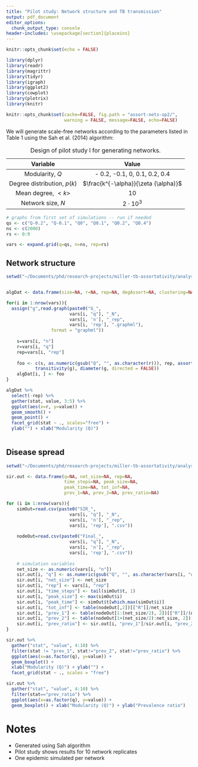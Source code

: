 ```yaml
---
title: "Pilot study: Network structure and TB transmission"
output: pdf_document
editor_options: 
  chunk_output_type: console
header-includes: \usepackage[section]{placeins}
---
```


```r
knitr::opts_chunk$set(echo = FALSE)

library(dplyr)
library(readr)
library(magrittr)
library(tidyr)
library(igraph)
library(ggplot2)
library(cowplot)
library(plotrix)
library(knitr)

knitr::opts_chunk$set(cache=FALSE, fig.path = "assort-nets-op2/", 
                      warning = FALSE, message=FALSE, echo=FALSE) 

```

We will generate scale-free networks according to the parameters listed in Table 1 using the Sah et al. (2014) algorithm: 

| Variable  | Value  | 
|:-:|:-:|
| Modularity, $Q$  |  - 0.2, -0.1, 0, 0.1, 0.2, 0.4 |
| Degree distribution, $p(k)$ | $\frac{k^{-\alpha}}{\zeta (\alpha)}$  |
| Mean degree, $<k>$ | 10  |
| Network size, $N$ | $2\cdot 10 ^ 3$  |

Table: Design of pilot study I for generating networks.   

```r

# graphs from first set of simulations -- run if needed
qs <- c("Q-0.2", "Q-0.1", "Q0", "Q0.1", "Q0.2", "Q0.4")
ns <- c(2000)
rs <- 0:9

vars <- expand.grid(q=qs, n=ns, rep=rs)

```

\FloatBarrier

## Network structure

```r

setwd("~/Documents/phd/research-projects/miller-tb-assortativity/analysis/modular_graph_generator-master/simulations-5-29/")


algDat <- data.frame(size=NA, r=NA, rep=NA, degAssort=NA, clustering=NA, pathLen=NA)

for(i in 1:nrow(vars)){
  assign("g",read.graph(paste0("G_", 
                        vars[i, "q"], "_N", 
                        vars[i, 'n'], "_rep", 
                        vars[i, 'rep'], ".graphml"),
                 format = "graphml"))
  
    s=vars[i, "n"]
    r=vars[i, "q"]
    rep=vars[i, "rep"]
    
    foo <- c(s, as.numeric(gsub("Q", "", as.character(r))), rep, assortativity_degree(g, directed = FALSE),
           transitivity(g), diameter(g, directed = FALSE))
    algDat[i, ] <- foo
}


```

```r

algDat %>%
  select(-rep) %>%
  gather(stat, value, 3:5) %>%
  ggplot(aes(x=r, y=value)) + 
  geom_smooth() +
  geom_point() + 
  facet_grid(stat ~ ., scales="free") + 
  ylab("") + xlab("Modularity (Q)")
  
```

\FloatBarrier

## Disease spread

```r

setwd("~/Documents/phd/research-projects/miller-tb-assortativity/analysis/modular_graph_generator-master/simulations-5-29/")

sir.out <- data.frame(q=NA, net_size=NA, rep=NA,
                      time_steps=NA, peak_size=NA, 
                      peak_time=NA, tot_inf=NA, 
                      prev_1=NA, prev_2=NA, prev_ratio=NA)

for (i in 1:nrow(vars)){
    simOut=read.csv(paste0("SIR_", 
                        vars[i, "q"], "_N", 
                        vars[i, 'n'], "_rep", 
                        vars[i, 'rep'], ".csv"))
    
    nodeOut=read.csv(paste0("Final_", 
                        vars[i, "q"], "_N", 
                        vars[i, 'n'], "_rep", 
                        vars[i, 'rep'], ".csv"))
    
    # simulation variables
    net_size <- as.numeric(vars[i, "n"])
    sir.out[i, "q"] <- as.numeric(gsub("Q", "", as.character(vars[i, "q"])))
    sir.out[i, "net_size"] <- net_size
    sir.out[i, "rep"] <- vars[i, "rep"]
    sir.out[i, "time_steps"] <- tail(simOut$t, 1)
    sir.out[i, "peak_size"] <- max(simOut$i)
    sir.out[i, "peak_time"] <- simOut$t[which.max(simOut$i)]
    sir.out[i, "tot_inf"] <- table(nodeOut[,2])[["R"]]/net_size
    sir.out[i, "prev_1"] <- table(nodeOut[1:(net_size/2), 2])[["R"]]/(net_size/2)
    sir.out[i, "prev_2"] <- table(nodeOut[1+(net_size/2):net_size, 2])[["R"]]/(net_size/2)
    sir.out[i, "prev_ratio"] <- sir.out[i, "prev_1"]/sir.out[i, "prev_2"]
}
```

```r

sir.out %>%
  gather("stat", "value", 4:10) %>%
  filter(stat != "prev_1", stat!="prev_2", stat!="prev_ratio") %>%
  ggplot(aes(x=as.factor(q), y=value)) + 
  geom_boxplot() +
  xlab("Modularity (Q)") + ylab("") +
  facet_grid(stat ~ ., scales = "free")

```


```r

sir.out %>%
  gather("stat", "value", 4:10) %>%
  filter(stat=="prev_ratio") %>%
  ggplot(aes(x=as.factor(q), y=value)) + 
  geom_boxplot() + xlab("Modularity (Q)") + ylab("Prevalence ratio")

```

\FloatBarrier

# Notes

* Generated using Sah algorithm
* Pilot study shows results for 10 network replicates
* One epidemic simulated per network

